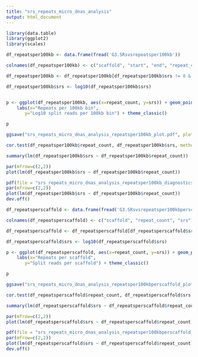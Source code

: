 ```yaml
---
title: "srs_repeats_micro_dnas_analysis"
output: html_document
---
```




```r

library(data.table)
library(ggplot2)
library(scales)

df_repeatsper100kb <- data.frame(fread('G3.SRsvsrepeatsper100kb'))

colnames(df_repeatsper100kb) <- c("scaffold", "start", "end", "repeat_count", "srs")

df_repeatsper100kb <- df_repeatsper100kb[df_repeatsper100kb$srs != 0 & df_repeatsper100kb$repeat_count != 0,]

df_repeatsper100kb$srs <- log10(df_repeatsper100kb$srs)


p <- ggplot(df_repeatsper100kb, aes(x=repeat_count, y=srs)) + geom_point() + geom_smooth(method='lm', color='red') +
    labs(x="Repeats per 100kb bin",
       y="Log10 split reads per 100kb bin") + theme_classic()

p

ggsave("srs_repeats_micro_dnas_analysis_repeatsper100kb_plot.pdf", plot = p, width = 6, height = 4)
```


```r
cor.test(df_repeatsper100kb$repeat_count, df_repeatsper100kb$srs, method=c("pearson"))

```

```r
summary(lm(df_repeatsper100kb$srs ~ df_repeatsper100kb$repeat_count))

```

```r
par(mfrow=c(2,2))
plot(lm(df_repeatsper100kb$srs ~ df_repeatsper100kb$repeat_count))

pdf(file = "srs_repeats_micro_dnas_analysis_repeatsper100kb_diagnostics.pdf", width = 6, height = 4)
par(mfrow=c(2,2))
plot(lm(df_repeatsper100kb$srs ~ df_repeatsper100kb$repeat_count))
dev.off()
```


```r
df_repeatsperscaffold <- data.frame(fread('G3.SRsvsrepeatsper100kbperscaffold'))

colnames(df_repeatsperscaffold) <- c("scaffold", "repeat_count", "srs")

df_repeatsperscaffold <- df_repeatsperscaffold[df_repeatsperscaffold$srs != 0 & df_repeatsperscaffold$repeat_count != 0,]

df_repeatsperscaffold$srs <- log10(df_repeatsperscaffold$srs)

p <- ggplot(df_repeatsperscaffold, aes(x=repeat_count, y=srs)) + geom_point() + geom_smooth(method='lm', color='red') +
    labs(x="Repeats per scaffold",
       y="Split reads per scaffold") + theme_classic()

p

ggsave("srs_repeats_micro_dnas_analysis_repeatsper100kbperscaffold_plot.pdf", plot = p, width = 6, height = 4)
```

```r
cor.test(df_repeatsperscaffold$repeat_count, df_repeatsperscaffold$srs, method=c("pearson"))

```


```r
summary(lm(df_repeatsperscaffold$srs ~ df_repeatsperscaffold$repeat_count))

```

```r
par(mfrow=c(2,2))
plot(lm(df_repeatsperscaffold$srs ~ df_repeatsperscaffold$repeat_count))

pdf(file = "srs_repeats_micro_dnas_analysis_repeatsper100kbperscaffold_diagnostics.pdf", width = 6, height = 4)
par(mfrow=c(2,2))
plot(lm(df_repeatsperscaffold$srs ~ df_repeatsperscaffold$repeat_count))
dev.off()
```
